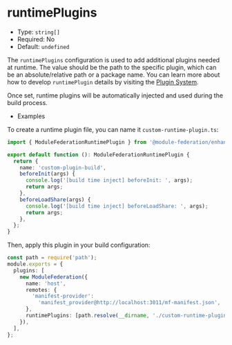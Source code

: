 # runtimePlugins

- Type: `string[]`
- Required: No
- Default: `undefined`

The `runtimePlugins` configuration is used to add additional plugins needed at runtime. The value should be the path to the specific plugin, which can be an absolute/relative path or a package name. You can learn more about how to develop `runtimePlugin` details by visiting the [Plugin System](../plugin/dev/index).

Once set, runtime plugins will be automatically injected and used during the build process.

- Examples

To create a runtime plugin file, you can name it `custom-runtime-plugin.ts`:

```ts title="custom-runtime-plugin.ts"
import { ModuleFederationRuntimePlugin } from '@module-federation/enhanced/runtime';

export default function (): ModuleFederationRuntimePlugin {
  return {
    name: 'custom-plugin-build',
    beforeInit(args) {
      console.log('[build time inject] beforeInit: ', args);
      return args;
    },
    beforeLoadShare(args) {
      console.log('[build time inject] beforeLoadShare: ', args);
      return args;
    },
  };
}
```

Then, apply this plugin in your build configuration:

```ts title="rspack.config.ts"
const path = require('path');
module.exports = {
  plugins: [
    new ModuleFederation({
      name: 'host',
      remotes: {
        'manifest-provider':
          'manifest_provider@http://localhost:3011/mf-manifest.json',
      },
      runtimePlugins: [path.resolve(__dirname, './custom-runtime-plugin.ts')],
    }),
  ],
};
```
